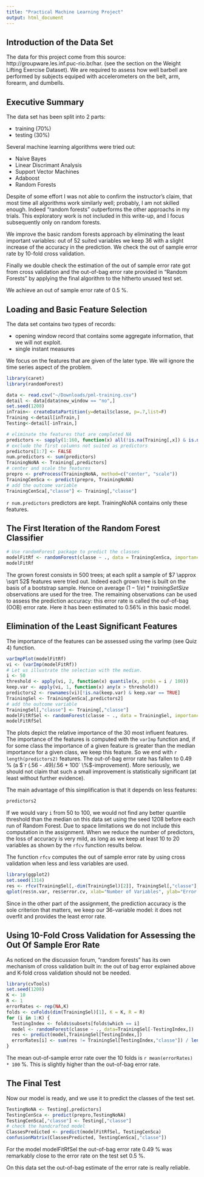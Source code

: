 ```yaml
---
title: "Practical Machine Learning Project"
output: html_document
---
```

## Introduction of the Data Set
The data for this project come from this source: http://groupware.les.inf.puc-rio.br/har. (see the section on the Weight Lifting Exercise Dataset). 
We are required to assess how well barbell are performed by subjects equiped with accelerometers on the belt, arm, forearm, and dumbells.

## Executive Summary
The data set has been split into 2 parts:

- training (70%)
- testing (30%)

Several machine learning algorithms were tried out:

* Naive Bayes
* Linear Discrimant Analysis
* Support Vector Machines
* Adaboost
* Random Forests

Despite of some effort I was not able to confirm the instructor's claim, that most time all algorithms work similarly well; probably, I am not skilled enough. Indeed "random forests" outperforms the other approachs in my trials. This exploratory work is not included in this write-up, and I focus subsequently only on random forests.

We improve the basic random forests approach by eliminating the least important variables: out of 52 suited variables we keep 36 with a slight increase of the accuracy in the prediction. 
We check the out of sample error rate by 10-fold cross validation.

Finally we double check the estimation of the out of sample error rate got from cross validation and the out-of-bag error rate provided in "Random Forests" by applying the final algorithm to the hitherto unused test set.

We achieve an out of sample error rate of 0.5 %.

## Loading and Basic Feature Selection

The data set contains two types of records:

* opening window record that contains some aggregate information, that we will not exploit.
* single instant measures

We focus on the features that are given of the later type. We will ignore the time series aspect of the problem.

```r
library(caret)
library(randomForest)

```
```r
data <- read.csv("~/Downloads/pml-training.csv")
detail <- data[data$new_window == "no",]
set.seed(1208)
inTrain<- createDataPartition(y=detail$classe, p=.7,list=F)
Training <-detail[inTrain,]
Testing<-detail[-inTrain,]

# eliminate the features that are completed NA
predictors <- sapply(1:160, function(x) all(!is.na(Training[,x]) & is.numeric(Training[,x])))
# exclude the first columns not suited as predictors
predictors[1:7] <- FALSE
num.predictors <- sum(predictors)
TrainingNoNA <- Training[,predictors]
# center and scale the features
prepro <- preProcess(TrainingNoNA, method=c("center", "scale"))
TrainingCenSca <- predict(prepro, TrainingNoNA)
# add the outcome variable
TrainingCenSca[,"classe"] <- Training[,"classe"]
```
`r num.predictors` predictors are kept. TrainingNoNA contains only these features.

## The First Iteration of the Random Forest Classifier
```r
# Use randomForest package to predict the classes
modelFitRf <- randomForest(classe ~ ., data = TrainingCenSca, importance=TRUE)
modelFitRf
```
The grown forest consists in 500 trees; at each split a sample of $7 \approx \sqrt 52$ features were tried out.
Indeed each grown tree is built on the basis of a bootstrap sample. Hence on average $(1 - 1/e) * trainingSetSize$ observations are used for the tree. The remaining observations can be used to assess the prediction accuracy: this error rate is called the ouf-of-bag (OOB) error rate. Here it has been estimated to $0.56 \%$ in this basic model.

## Elimination of the Least Significant Features

The importance of the features can be assessed using the varImp (see Quiz 4) function. 
```r
varImpPlot(modelFitRf)
vi <- (varImp(modelFitRf))
# Let us illustrate the selection with the median. 
i <- 50
threshold <- apply(vi, 2, function(x) quantile(x, probs = i / 100))
keep.var <- apply(vi, 1, function(x) any(x > threshold))
predictors2 <- rownames(vi)[!is.na(keep.var) & keep.var == TRUE]
TrainingSel <- TrainingCenSca[,predictors2]
# add the outcome variable
TrainingSel[,"classe"] <- Training[,"classe"]
modelFitRfSel <- randomForest(classe ~ ., data = TrainingSel, importance=TRUE)
modelFitRfSel
```
The plots depict the relative importance of the 30 most influent features.
The importance of the features is computed with the `varImp` function and, if for some class the importance of a given feature is greater than the median importance for a given class, we keep this feature.
So we end with `r length(predictors2)` features.
The out-of-bag error rate has fallen to 0.49 % (a $`r (.56 - .49)/.56 * 100` \%$-improvement).
More seriously, we should not claim that such a small improvement is statistically significant (at least without further evidence).

The main advantage of this simplification is that it depends on less features:
```r
predictors2
```
If we would vary `i` from 50 to 100, we would not find any better quantile threshold than the median on this data set using the seed 1208 before each run of Random Forest. Due to space limitations we do not include this computation in the assignment. When we reduce the number of predictors, the loss of accuracy is very mild, as long as we keep at least 10 to 20 variables as shown by the `rfcv` function results below.

The function `rfcv` computes the out of sample error rate by using cross validation when less and less variables are used.

```r
library(ggplot2)
set.seed(1314)
res <- rfcv(TrainingSel[,-dim(TrainingSel)[2]], TrainingSel[,"classe"], cv.fold = 10)
qplot(res$n.var, res$error.cv, xlab="Number of Variables", ylab="Error Rate", main="Cross Validation Error Rate by Number of Variables", geom="line", ylim = c(0,0.1))
```

Since in the other part of the assignment, the prediction accuracy is the sole criterion that matters, we keep our 36-variable model: it does not overfit and provides the least error rate.

## Using 10-Fold Cross Validation for Assessing the Out Of Sample Eror Rate

As noticed on the discussion forum, "random forests" has its own mechanism of cross validation built in: the out of bag error explained above and K-fold cross validation should not be needed.

```r
library(cvTools)
set.seed(1208)
K <- 10
R <- 1
errorRates <- rep(NA,K)
folds <- cvFolds(dim(TrainingSel)[1], K = K, R = R)
for (i in 1:K) {
  TestingIndex <- folds$subsets[folds$which == i]
  model <- randomForest(classe ~ ., data=TrainingSel[-TestingIndex,])
  res <- predict(model,TrainingSel[TestingIndex,])
  errorRates[i] <- sum(res != TrainingSel[TestingIndex,"classe"]) / length(res)
}
```

The mean out-of-sample error rate over the 10 folds is `r mean(errorRates) * 100` %. This is slightly higher than the out-of-bag error rate.

## The Final Test

Now our model is ready, and we use it to predict the classes of the test set.
```r
TestingNoNA <- Testing[,predictors]
TestingCenSca <- predict(prepro,TestingNoNA)
TestingCenSca[,"classe"] <- Testing[,"classe"]
# check the handcrafted model
ClassesPredicted <- predict(modelFitRfSel, TestingCenSca)
confusionMatrix(ClassesPredicted, TestingCenSca[,"classe"])
```
For the model modelFitRfSel the out-of-bag error rate 0.49 % was remarkably close to the error rate on the test set 0.5 %.

On this data set the out-of-bag estimate of the error rate is really reliable.
